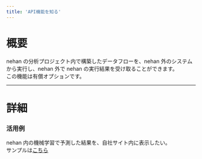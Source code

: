 ```yaml
---
title: 'API機能を知る'
---
```


# 概要

nehan の分析プロジェクト内で構築したデータフローを、nehan 外のシステムから実行し、nehan 外で nehan の実行結果を受け取ることができます。  
この機能は有償オプションです。

---

# 詳細

### 活用例

nehan 内の機械学習で予測した結果を、自社サイト内に表示したい。  
サンプルは[こちら](!https://sardine.nehan.io/api_example_release.html)
